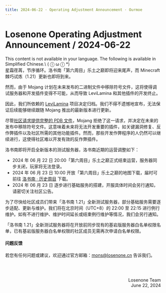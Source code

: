 ```yaml
---
title: 2024-06-22 · Operating Adjustment Announcement · Ourmoe
---
```




# Losenone Operating Adjustment Announcement / 2024-06-22

<Callout type="error" emoji="️🚫">
  This content is not available in your language. The following is available in Simplified Chinese.\
   ( ⓛ ω ⓛ &#42;)
</Callout>

<br />
星霜荏苒，节序循环。洛书南「第六周目」乐土之巅即将迎来尾声，而 Minecraft 棘巧试炼（1.21）更新也即将到来。

然而，由于 Mojang 计划在未来发布的二进制文件中移除符号文件，这将使得调试服务器和开发插件变得不可能，从而导致 LeviLamina 和其他插件的开发终止。

因此，我们所依赖的 [LeviLamina](https://github.com/LiteLDev/LeviLamina) 项目决定归档。我们不得不遗憾地宣布，无法保证后续能够继续跟随 Mojang 推出的最新版本进行更新。

尽管[社区请求提供完整的 PDB 文件](https://feedback.minecraft.net/hc/en-us/community/posts/23093086772109-Request-for-Complete-PDB-for-Minecraft-Bedrock-Dedicated-Server)，Mojang 拒绝了这一请求，并决定在未来的发布中移除符号文件。这意味着未来将无法开发重要的插件，如关键漏洞修复、反作弊插件以及社区所需的其他功能插件。然而，那些开发作弊程序的人仍然可以继续进行，这使得社区难以开发有效的反作弊插件。

洛书南即将开启全新版本的测试服务器，洛书南近期的运营调整如下：

- 2024 年 06 月 22 日 20:00「第六周目」乐土之巅正式结束运营，服务器同步关闭，玩家将无法登录。
- 2024 年 06 月 23 日 10:00 开放「第六周目」乐土之巅的地图下载，届时可前往 [洛书南 · 历史周目](../../docs/wiki/losenone_previous_playthrough) 下载。
- 2024 年 06 月 23 日 逐步进行基础服务的搭建，开服具体时间会另行通知，请密切关注社区公告。

为了尽快给社区成员们带来「洛书南 1.21」全新测试服务器，部分基础服务需要逐步适配、更新与维护。我们将在北京时间（UTC+8）的 22:00 至 22:15 进行例行维护。如有不进行维护、维护时间延长或结束例行维护等情况，我们会另行通知。

「洛书南 1.21」全新测试服务器将在开放前同步现有的基岩版服务器白名单权限名单，已有基岩版服务器白名单权限的社区成员无需再次申请白名单权限。


#### 问题反馈

若您有任何问题或建议，欢迎通过官方邮箱：mons@losenone.cn 告诉我们。


<br /><br /><p align="right">Losenone Team<br />June 22, 2024</p>